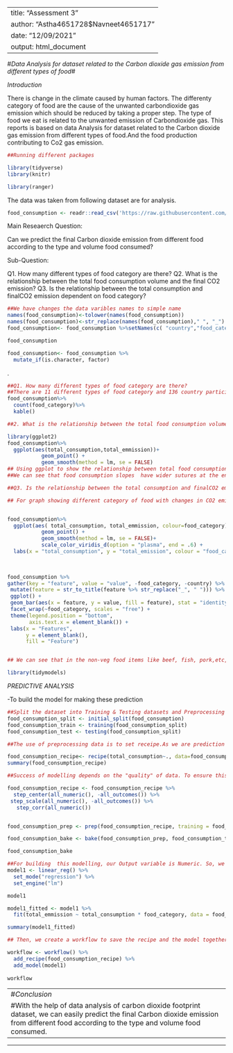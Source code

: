 ---
title: "Assessment 3"
author: "Astha4651728$Navneet4651717"
date: "12/09/2021"
output: html_document
------------------------------------------------------------------------


#*Data Analysis for dataset related to the Carbon dioxide gas emission from different types of food*#


*Introduction*

There is change in the climate caused by human factors. The differenty category of food are the cause of the unwanted carbondioxide gas emission which should be reduced by taking a proper step. The type of food we eat is related to the unwanted emission of Carbondioxide gas. 
This reports is based on data Analysis for dataset related to the Carbon dioxide gas emission from different types of food.And the food production contributing to Co2 gas emission.





```{r}
##Running different packages

library(tidyverse)
library(knitr)

library(ranger)

```




The data was taken from following dataset are for analysis.
```{r}
food_consumption <- readr::read_csv('https://raw.githubusercontent.com/rfordatascience/tidytuesday/master/data/2020/2020-02-18/food_consumption.csv')

```

  
    
  
Main Reseaerch Question:
  
Can we predict the final Carbon dioxide emission from different food according to the type and volume  food consumed?


Sub-Question:
  
Q1. How many different types of food category are there?
Q2. What is the relationship between the total food consumption volume and the final CO2 emission?
Q3. Is the relationship between the total consumption and finalCO2 emission dependent on food category?



```{r} 
##We have changes the data varibles names to simple name
names(food_consumption)<-tolower(names(food_consumption))
names(food_consumption)<-str_replace(names(food_consumption)," ", "_")
food_consumption<- food_consumption %>%setNames(c( "country","food_category", "total_consumption", "total_emmission"))

food_consumption

food_consumption<- food_consumption %>%
  mutate_if(is.character, factor)
```





. 
```{r}
##Q1. How many different types of food category are there?
##There are 11 different types of food category and 136 country participated.
food_consumption%>%
  count(food_category)%>%
  kable()

```





```{r}
##2. What is the relationship between the total food consumption volume and the final CO2 emission?

library(ggplot2)
food_consumption%>%
  ggplot(aes(total_consumption,total_emmission))+
           geom_point() +
           geom_smooth(method = lm, se = FALSE)
## Using ggplot to show the relationship between total food consumption and total emission.
##We can see that food consumption slopes  have wider sutures at the end. The slope of the line shows a positive relation between the total consumption and total emission
```








```{r}
##Q3. Is the relationship between the total consumption and finalCO2 emission dependent on food category?

## For graph showing different category of food with changes in CO2 emission


food_consumption%>%
  ggplot(aes( total_consumption, total_emmission, colour=food_category)) +
           geom_point() +
           geom_smooth(method = lm, se = FALSE)+
           scale_color_viridis_d(option = "plasma", end = .6) +
  labs(x = "total_consumption", y = "total_emission", colour = "food_category", title = "Dependence of food consumption on fooding category")
  
  

food_consumption %>%
gather(key = "feature", value = "value", -food_category, -country) %>%
 mutate(feature = str_to_title(feature %>% str_replace("_", " "))) %>% 
 ggplot() +
 geom_bar(aes(x = feature, y = value, fill = feature), stat = "identity") +
 facet_wrap(~food_category, scales = "free") +
 theme(legend.position = "bottom",
       axis.text.x = element_blank()) + 
 labs(x = "Features",
      y = element_blank(),
      fill = "Feature")


## We can see that in the non-veg food items like beef, fish, pork,etc, there is increase in carbon dioxide gas emission with increase in its consumption while there is less volume of gas emission for veggie items such as soybeans, wheat and wheat products.All the slopes shows a positive relation which signifies that the is positive reelationship between the total consumption and finalCO2 emission dependent on food categor.
```

```{r}

library(tidymodels)

```



*PREDICTIVE* *ANALYSIS*

  -To build the model for making these prediction






```{r}
##Split the dataset into Training & Testing datasets and Preprocessing Data
food_consumption_split <- initial_split(food_consumption)
food_consumption_train <- training(food_consumption_split)
food_consumption_test <- testing(food_consumption_split)

##The use of preprocessing data is to set receipe.As we are prediction carbondioxide emission from the food, the variables are important to evaluate the dataset where total emission is our outcome and others are predictor.
```




```{r}
food_consumption_recipe<- recipe(total_consumption~., data=food_consumption_train)
summary(food_consumption_recipe)

##Success of modelling depends on the "quality" of data. To ensure this quality, there are few transformations that are necessary in our dataset.

```




```{r}
food_consumption_recipe <- food_consumption_recipe %>%
  step_center(all_numeric(), -all_outcomes()) %>% 
 step_scale(all_numeric(), -all_outcomes()) %>%
   step_corr(all_numeric())


food_consumption_prep <- prep(food_consumption_recipe, training = food_consumption_train)
```
 
 
 
 
```{r}
food_consumption_bake <- bake(food_consumption_prep, food_consumption_train)

food_consumption_bake

```



```{r}

##For building  this modelling, our Output variable is Numeric. So, we will use Regression
model1 <- linear_reg() %>%
  set_mode("regression") %>%
  set_engine("lm")

model1
```



```{r}
model1_fitted <- model1 %>%
  fit(total_emmission ~ total_consumption * food_category, data = food_consumption_bake)

summary(model1_fitted)


```



```{r}
## Then, we create a workflow to save the recipe and the model together. This workflow can then be used in future with any new data.

workflow <- workflow() %>%
  add_recipe(food_consumption_recipe) %>%
  add_model(model1)
  
workflow
```




------------------------------------------------------------------------
#*Conclusion*


#With the help of data analysis of carbon dioxide footprint dataset, we can easily predict the final Carbon dioxide emission from different food according to the type and volume  food consumed.
------------------------------------------------------------------------
------------------------------------------------------------------------



